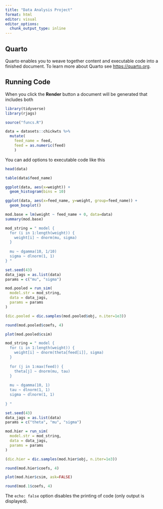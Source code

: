 ```yaml
---
title: "Data Analysis Project"
format: html
editor: visual
editor_options: 
  chunk_output_type: inline
---
```


## Quarto

Quarto enables you to weave together content and executable code into a finished document. To learn more about Quarto see <https://quarto.org>.

## Running Code

When you click the **Render** button a document will be generated that includes both

```r
library(tidyverse)
library(rjags)

source("funcs.R")
```

```r
data = datasets::chickwts %>%
  mutate(
    feed_name = feed,
    feed = as.numeric(feed)
    )
```

You can add options to executable code like this

```r

head(data)
```

```r

table(data$feed_name)
```

```r

ggplot(data, aes(x=weight)) +
  geom_histogram(bins = 10)
```

```r

ggplot(data, aes(x=feed_name, y=weight, group=feed_name)) +
  geom_boxplot()
```

```r
mod.base = lm(weight ~ feed_name + 0, data=data)
summary(mod.base)
```

```r

mod_string = " model {
  for (i in 1:length(weight)) {
    weight[i] ~ dnorm(mu, sigma)
  }
  
  mu ~ dgamma(10, 1/10)
  sigma ~ dlnorm(1, 1)
} "

set.seed(43)
data_jags = as.list(data)
params = c("mu", "sigma")

mod.pooled = run_sim(
  model.str = mod_string,
  data = data_jags,
  params = params
)
```

```r
(dic.pooled = dic.samples(mod.pooled$obj, n.iter=1e3))
```

```r
round(mod.pooled$coefs, 4)
```

```r
plot(mod.pooled$csim)
```

```r
mod_string = " model {
  for (i in 1:length(weight)) {
    weight[i] ~ dnorm(theta[feed[i]], sigma)
  }
  
  for (j in 1:max(feed)) {
    theta[j] ~ dnorm(mu, tau)
  }
  
  mu ~ dgamma(10, 1)
  tau ~ dlnorm(1, 1)
  sigma ~ dlnorm(1, 1)
  
} "

set.seed(43)
data_jags = as.list(data)
params = c("theta", "mu", "sigma")

mod.hier = run_sim(
  model.str = mod_string,
  data = data_jags,
  params = params
)
```

```r
(dic.hier = dic.samples(mod.hier$obj, n.iter=1e3))
```

```r

round(mod.hier$coefs, 4)
```

```r
plot(mod.hier$csim, ask=FALSE)
```

```r

round(mod.1$coefs, 4)
```

The `echo: false` option disables the printing of code (only output is displayed).
